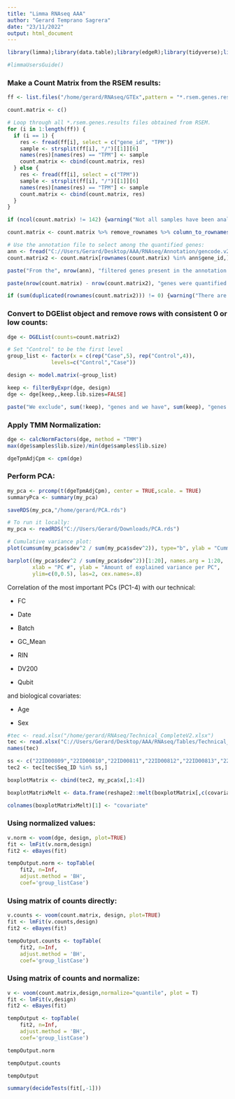 ```yaml
---
title: "Limma RNAseq AAA"
author: "Gerard Temprano Sagrera"
date: "23/11/2022"
output: html_document
---
```


```r
library(limma);library(data.table);library(edgeR);library(tidyverse);library(openxlsx)
```

```r
#limmaUsersGuide()
```

### Make a Count Matrix from the RSEM results:

```r
ff <- list.files("/home/gerard/RNAseq/GTEx",pattern = "*.rsem.genes.results", recursive = T, full.names = T)

count.matrix <- c()

# Loop through all *.rsem.genes.results files obtained from RSEM.
for (i in 1:length(ff)) {
  if (i == 1) {
    res <- fread(ff[i], select = c("gene_id", "TPM"))
    sample <- strsplit(ff[i], "/")[[1]][6]
    names(res)[names(res) == "TPM"] <- sample
    count.matrix <- cbind(count.matrix, res)
  } else {
    res <- fread(ff[i], select = c("TPM"))
    sample <- strsplit(ff[i], "/")[[1]][6]
    names(res)[names(res) == "TPM"] <- sample
    count.matrix <- cbind(count.matrix, res)
  }
}

if (ncol(count.matrix) != 142) {warning("Not all samples have been analyzed")}

count.matrix <- count.matrix %>% remove_rownames %>% column_to_rownames(var="gene_id")
```


```r
# Use the annotation file to select among the quantified genes:
ann <- fread("C://Users/Gerard/Desktop/AAA/RNAseq/Annotation/gencode.v26.annotation.fixed.gtf.gz")
count.matrix2 <- count.matrix[rownames(count.matrix) %in% ann$gene_id,]

paste("From the", nrow(ann), "filtered genes present in the annotation file,", nrow(count.matrix2), "have been quantified")

paste(nrow(count.matrix) - nrow(count.matrix2), "genes were quantified but are removed due to filtering in the annotation file")

if (sum(duplicated(rownames(count.matrix2))) != 0) {warning("There are duplicates gene ids!!")}
```

### Convert to DGElist object and remove rows with consistent 0 or low counts:

```r
dge <- DGEList(counts=count.matrix2)

# Set "Control" to be the first level
group_list <- factor(x = c(rep("Case",5), rep("Control",4)),
              levels=c("Control","Case"))

design <- model.matrix(~group_list)

keep <- filterByExpr(dge, design)
dge <- dge[keep,,keep.lib.sizes=FALSE]

paste("We exclude", sum(!keep), "genes and we have", sum(keep), "genes that pass all our filters")
```

### Apply TMM Normalization:

```r
dge <- calcNormFactors(dge, method = "TMM")
max(dge$samples$lib.size)/min(dge$samples$lib.size)
```

```r
dgeTpmAdjCpm <- cpm(dge)
```

### Perform PCA:

```r
my_pca <- prcomp(t(dgeTpmAdjCpm), center = TRUE,scale. = TRUE)
summaryPca <- summary(my_pca)

saveRDS(my_pca,"/home/gerard/PCA.rds")
```

```r
# To run it locally:
my_pca <- readRDS("C://Users/Gerard/Downloads/PCA.rds")
```

```r
# Cumulative variance plot:
plot(cumsum(my_pca$sdev^2 / sum(my_pca$sdev^2)), type="b", ylab = "Cummulative proportion of Variance Explained")
```

```r
barplot((my_pca$sdev^2 / sum(my_pca$sdev^2))[1:20], names.arg = 1:20,  
        xlab = "PC #", ylab = "Amount of explained variance per PC",
        ylim=c(0,0.5), las=2, cex.names=.8)
```

Correlation of the most important PCs (PC1-4) with our technical:

-   FC

-   Date

-   Batch

-   GC_Mean

-   RIN

-   DV200

-   Qubit

and biological covariates:

-   Age

-   Sex


```r
#tec <- read.xlsx("/home/gerard/RNAseq/Technical_CompleteV2.xlsx")
tec <- read.xlsx("C://Users/Gerard/Desktop/AAA/RNAseq/Tables/Technical_CompleteV2.xlsx")
names(tec)
```


```r
ss <- c("22ID00809","22ID00810","22ID00811","22ID00812","22ID00813","22ID00906","22ID00907","22ID00908","22ID00909")
tec2 <- tec[tec$Seq_ID %in% ss,]
```


```r
boxplotMatrix <- cbind(tec2, my_pca$x[,1:4])

boxplotMatrixMelt <- data.frame(reshape2::melt(boxplotMatrix[,c(covariate, paste0("PC", 1:4))], id.vars=covariate))

colnames(boxplotMatrixMelt)[1] <- "covariate"
```






### Using normalized values:

```r
v.norm <- voom(dge, design, plot=TRUE)
fit <- lmFit(v.norm,design)
fit2 <- eBayes(fit)

tempOutput.norm <- topTable(
    fit2, n=Inf,
    adjust.method = 'BH',
    coef='group_listCase')
```


### Using matrix of counts directly:

```r
v.counts <- voom(count.matrix, design, plot=TRUE)
fit <- lmFit(v.counts,design)
fit2 <- eBayes(fit)

tempOutput.counts <- topTable(
    fit2, n=Inf,
    adjust.method = 'BH',
    coef='group_listCase')
```

### Using matrix of counts and normalize:

```r
v <- voom(count.matrix,design,normalize="quantile", plot = T)
fit <- lmFit(v,design)
fit2 <- eBayes(fit)

tempOutput <- topTable(
    fit2, n=Inf,
    adjust.method = 'BH',
    coef='group_listCase')
```

```r
tempOutput.norm
```

```r
tempOutput.counts
```

```r
tempOutput
```

```r
summary(decideTests(fit[,-1]))
```
